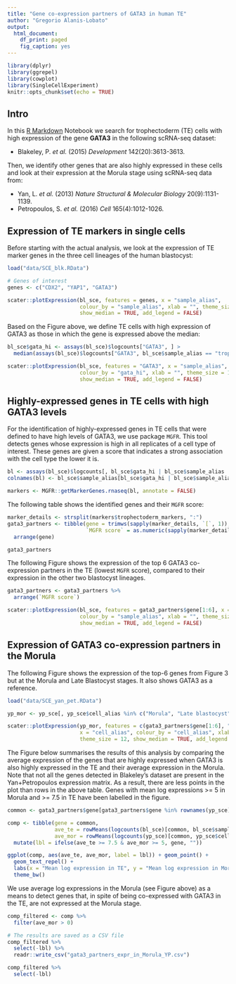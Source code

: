 ```yaml
---
title: "Gene co-expression partners of GATA3 in human TE"
author: "Gregorio Alanis-Lobato"
output:
  html_document:
    df_print: paged
    fig_caption: yes
---
```


```r
library(dplyr)
library(ggrepel)
library(cowplot)
library(SingleCellExperiment)
knitr::opts_chunk$set(echo = TRUE)
```

## Intro

In this [R Markdown](http://rmarkdown.rstudio.com) Notebook we search for 
trophectoderm (TE) cells with high expression of the gene **GATA3** in the 
following scRNA-seq dataset:

* Blakeley, P. *et al.* (2015) *Development* 142(20):3613-3613.

Then, we identify other genes that are also highly expressed in these cells and
look at their expression at the Morula stage using scRNA-seq data from:

* Yan, L. *et al.* (2013) *Nature Structural & Molecular Biology* 20(9):1131-1139.
* Petropoulos, S. *et al.* (2016) *Cell* 165(4):1012-1026.

## Expression of TE markers in single cells

Before starting with the actual analysis, we look at the expression of TE marker
genes in the three cell lineages of the human blastocyst:

```r
load("data/SCE_blk.RData")

# Genes of interest 
genes <- c("CDX2", "YAP1", "GATA3")

scater::plotExpression(bl_sce, features = genes, x = "sample_alias", 
                       colour_by = "sample_alias", xlab = "", theme_size = 12,
                       show_median = TRUE, add_legend = FALSE)

```

Based on the Figure above, we define TE cells with high expression of GATA3 as
those in which the gene is expressed above the median:

```r

bl_sce$gata_hi <- assays(bl_sce)$logcounts["GATA3", ] > 
  median(assays(bl_sce)$logcounts["GATA3", bl_sce$sample_alias == "trophectoderm"])

scater::plotExpression(bl_sce, features = "GATA3", x = "sample_alias", 
                       colour_by = "gata_hi", xlab = "", theme_size = 12,
                       show_median = TRUE, add_legend = FALSE)
```

## Highly-expressed genes in TE cells with high GATA3 levels

For the identification of highly-expressed genes in TE cells that were defined
to have high levels of GATA3, we use package `MGFR`. This tool detects genes whose
expression is high in all replicates of a cell type of interest. These genes are
given a score that indicates a strong association with the cell type the lower
it is.

```r
bl <- assays(bl_sce)$logcounts[, bl_sce$gata_hi | bl_sce$sample_alias != "trophectoderm"]
colnames(bl) <- bl_sce$sample_alias[bl_sce$gata_hi | bl_sce$sample_alias != "trophectoderm"]

markers <- MGFR::getMarkerGenes.rnaseq(bl, annotate = FALSE)
```

The following table shows the identified genes and their `MGFR` score:

```r
marker_details <- strsplit(markers$trophectoderm_markers, ":")
gata3_partners <- tibble(gene = trimws(sapply(marker_details, `[`, 1)),
                         `MGFR score` = as.numeric(sapply(marker_details, `[`, 2))) %>% 
  arrange(gene)

gata3_partners
```

The following Figure shows the expression of the top 6 GATA3 co-expression 
partners in the TE (lowest `MGFR` score), compared to their expression in the 
other two blastocyst lineages.

```r

gata3_partners <- gata3_partners %>%
  arrange(`MGFR score`)

scater::plotExpression(bl_sce, features = gata3_partners$gene[1:6], x = "sample_alias", 
                       colour_by = "sample_alias", xlab = "", theme_size = 12,
                       show_median = TRUE, add_legend = FALSE)
```


## Expression of GATA3 co-expression partners in the Morula

The following Figure shows the expression of the top-6 genes from Figure 3 but at 
the Morula and Late Blastocyst stages. It also shows GATA3 as a reference.

```r

load("data/SCE_yan_pet.RData")

yp_mor <- yp_sce[, yp_sce$cell_alias %in% c("Morula", "Late blastocyst")]

scater::plotExpression(yp_mor, features = c(gata3_partners$gene[1:6], "GATA3"), 
                       x = "cell_alias", colour_by = "cell_alias", xlab = "", 
                       theme_size = 12, show_median = TRUE, add_legend = FALSE)
```

The Figure below summarises the results of this analysis by comparing the average
expression of the genes that are highly expressed when GATA3 is also highly 
expressed in the TE and their average expression in the Morula. Note that not
all the genes detected in Blakeley's dataset are present in the Yan+Petropoulos 
expression matrix. As a result, there are less points in the plot than rows in 
the above table. Genes with mean log expressions >= 5 in Morula and >= 7.5 in TE 
have been labelled in the figure.

```r

common <- gata3_partners$gene[gata3_partners$gene %in% rownames(yp_sce)]

comp <- tibble(gene = common, 
               ave_te = rowMeans(logcounts(bl_sce)[common, bl_sce$sample_alias == "trophectoderm"]),
               ave_mor = rowMeans(logcounts(yp_sce)[common, yp_sce$cell_alias == "Morula"])) %>% 
  mutate(lbl = ifelse(ave_te >= 7.5 & ave_mor >= 5, gene, ""))

ggplot(comp, aes(ave_te, ave_mor, label = lbl)) + geom_point() +
  geom_text_repel() +
  labs(x = "Mean log expression in TE", y = "Mean log expression in Morula") + 
  theme_bw()

```

We use average log expressions in the Morula (see Figure above) as a means to 
detect genes that, in spite of being co-expressed with GATA3 in the TE, are not 
expressed at the Morula stage.

```r
comp_filtered <- comp %>% 
  filter(ave_mor > 0)

# The results are saved as a CSV file
comp_filtered %>% 
  select(-lbl) %>% 
  readr::write_csv("gata3_partners_expr_in_Morula_YP.csv")

comp_filtered %>% 
  select(-lbl)

```
